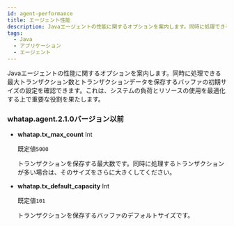 ```yaml
---
id: agent-performance
title: エージェント性能
description: Javaエージェントの性能に関するオプションを案内します。同時に処理できる最大トランザクション数とトランザクションデータを保存するバッファの初期サイズの設定を確認できます。これは、システムの負荷とリソースの使用を最適化する上で重要な役割を果たします。
tags:
  - Java
  - アプリケーション
  - エージェント
---
```


Javaエージェントの性能に関するオプションを案内します。同時に処理できる最大トランザクション数とトランザクションデータを保存するバッファの初期サイズの設定を確認できます。これは、システムの負荷とリソースの使用を最適化する上で重要な役割を果たします。

### whatap.agent.2.1.0バージョン以前

- **whatap.tx_max_count** <span class='type'>Int</span>

  既定値`5000`

  トランザクションを保存する最大数です。同時に処理するトランザクションが多い場合は、そのサイズをさらに大きくしてください。

- **whatap.tx_default_capacity** <span class='type'>Int</span>

  既定値`101`

  トランザクションを保存するバッファのデフォルトサイズです。

